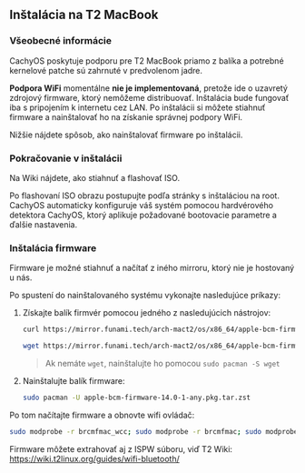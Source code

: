 ## Inštalácia na T2 MacBook


### Všeobecné informácie

CachyOS poskytuje podporu pre T2 MacBook priamo z balíka a potrebné kernelové patche sú zahrnuté v predvolenom jadre.

**Podpora WiFi** momentálne **nie je implementovaná**, pretože ide o uzavretý zdrojový firmware, ktorý nemôžeme distribuovať.
Inštalácia bude fungovať iba s pripojením k internetu cez LAN. Po inštalácii si môžete stiahnuť firmware a nainštalovať ho na získanie správnej podpory WiFi.

Nižšie nájdete spôsob, ako nainštalovať firmware po inštalácii.

### Pokračovanie v inštalácii

Na Wiki nájdete, ako stiahnuť a flashovať ISO.

Po flashovaní ISO obrazu postupujte podľa stránky s inštaláciou na root.
CachyOS automaticky konfiguruje váš systém pomocou hardvérového detektora CachyOS, ktorý aplikuje požadované bootovacie parametre a ďalšie nastavenia.

### Inštalácia firmware

Firmware je možné stiahnuť a načítať z iného mirroru, ktorý nie je hostovaný u nás.

Po spustení do nainštalovaného systému vykonajte nasledujúce príkazy:

<Steps>

1. Získajte balík firmvér pomocou jedného z nasledujúcich nástrojov:

    <Tabs>

    <TabItem label="použitie curl">

    ```sh
    curl https://mirror.funami.tech/arch-mact2/os/x86_64/apple-bcm-firmware-14.0-1-any.pkg.tar.zst -o apple-bcm-firmware-14.0-1-any.pkg.tar.zst
    ```
    
    </TabItem>
    <TabItem label="použitie wget">
    
    ```sh
    wget https://mirror.funami.tech/arch-mact2/os/x86_64/apple-bcm-firmware-14.0-1-any.pkg.tar.zst
    ```
    > Ak nemáte `wget`, nainštalujte ho pomocou `sudo pacman -S wget`
    
    </TabItem>
    </Tabs>

2. Nainštalujte balík firmware:
    ```sh
    sudo pacman -U apple-bcm-firmware-14.0-1-any.pkg.tar.zst
    ```

</Steps>

Po tom načítajte firmware a obnovte wifi ovládač:
```bash
sudo modprobe -r brcmfmac_wcc; sudo modprobe -r brcmfmac; sudo modprobe brcmfmac
```

Firmware môžete extrahovať aj z ISPW súboru, viď T2 Wiki:
https://wiki.t2linux.org/guides/wifi-bluetooth/